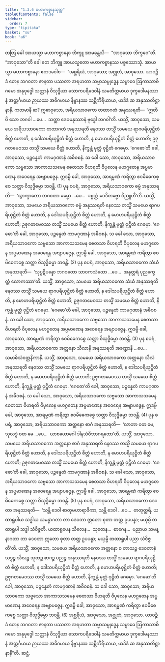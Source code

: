 ```yaml
---
title: "1.3.6 မဟာကစ္စာနသုတ္တ"
tableOfContents: false
sidebar:
  order: 7
type: "tipitaka"
basket: "su"
book: "a6"
---
```



<DynamicBreadcrumb />

<Division number="26" book="a6">

<Paragraph number="159" book="a6">
တတြ ခေါ အာယသ္မာ မဟာကစ္စာနော ဘိက္ခူ အာမန္တေသိ—  “အာဝုသော ဘိက္ခဝေ”တိ. “အာဝုသော”တိ ခေါ တေ ဘိက္ခူ အာယသ္မတော မဟာကစ္စာနဿ ပစ္စဿောသုံ. အာယသ္မာ မဟာကစ္စာနော ဧတဒဝေါစ—  “အစ္ဆရိယံ, အာဝုသော; အဗ္ဘုတံ, အာဝုသော. ယာဝဉ္စိဒံ တေန ဘဂဝတာ ဇာနတာ ပဿတာ အရဟတာ သမ္မာသမ္ဗုဒ္ဓေန သမ္ဗာဓေ ဩကာသာဓိဂမော အနုဗုဒ္ဓေါ သတ္တာနံ ဝိသုဒ္ဓိယာ သောကပရိဒေဝါနံ သမတိက္ကမာယ ဒုက္ခဒေါမနဿာနံ အတ္ထင်္ဂမာယ ဉာယဿ အဓိဂမာယ နိဗ္ဗာနဿ သစ္ဆိကိရိယာယ, ယဒိဒံ ဆ အနုဿတိဋ္ဌာနာနိ.
</Paragraph>

<Paragraph number="160" book="a6">
ကတမာနိ ဆ? ဣဓာဝုသော, အရိယသာဝကော တထာဂတံ အနုဿရတိ—  ‘ဣတိပိ သော ဘဂဝါ …ပေ…  သတ္ထာ ဒေဝမနုဿာနံ ဗုဒ္ဓေါ ဘဂဝါ’တိ. ယသ္မိံ, အာဝုသော, သမယေ အရိယသာဝကော တထာဂတံ အနုဿရတိ နေဝဿ တသ္မိံ သမယေ ရာဂပရိယုဋ္ဌိတံ စိတ္တံ ဟောတိ, န ဒေါသပရိယုဋ္ဌိတံ စိတ္တံ ဟောတိ, န မောဟပရိယုဋ္ဌိတံ စိတ္တံ ဟောတိ; ဥဇုဂတမေဝဿ တသ္မိံ သမယေ စိတ္တံ ဟောတိ, နိက္ခန္တံ မုတ္တံ ဝုဋ္ဌိတံ ဂေဓမှာ. ‘ဂေဓော’တိ ခေါ, အာဝုသော, ပဉ္စန္နေတံ ကာမဂုဏာနံ အဓိဝစနံ. သ ခေါ သော, အာဝုသော, အရိယသာဝကော သဗ္ဗသော အာကာသသမေန စေတသာ ဝိဟရတိ ဝိပုလေန မဟဂ္ဂတေန အပ္ပမာဏေန အဝေရေန အဗျာပဇ္ဇေန. ဣဒမ္ပိ ခေါ, အာဝုသော, အာရမ္မဏံ ကရိတွာ ဧဝမိဓေကစ္စေ သတ္တာ ဝိသုဒ္ဓိဓမ္မာ ဘဝန္တိ. (1)
</Paragraph>

<Paragraph number="161" book="a6">
ပုန စပရံ, အာဝုသော, အရိယသာဝကော ဓမ္မံ အနုဿရတိ—  ‘သွာက္ခာတော ဘဂဝတာ ဓမ္မော …ပေ…  ပစ္စတ္တံ ဝေဒိတဗ္ဗော ဝိညူဟီ’တိ. ယသ္မိံ, အာဝုသော, သမယေ အရိယသာဝကော ဓမ္မံ အနုဿရတိ နေဝဿ တသ္မိံ သမယေ ရာဂပရိယုဋ္ဌိတံ စိတ္တံ ဟောတိ, န ဒေါသပရိယုဋ္ဌိတံ စိတ္တံ ဟောတိ, န မောဟပရိယုဋ္ဌိတံ စိတ္တံ ဟောတိ; ဥဇုဂတမေဝဿ တသ္မိံ သမယေ စိတ္တံ ဟောတိ, နိက္ခန္တံ မုတ္တံ ဝုဋ္ဌိတံ ဂေဓမှာ. ‘ဂေဓော’တိ ခေါ, အာဝုသော, ပဉ္စန္နေတံ ကာမဂုဏာနံ အဓိဝစနံ. သ ခေါ သော, အာဝုသော, အရိယသာဝကော သဗ္ဗသော အာကာသသမေန စေတသာ ဝိဟရတိ ဝိပုလေန မဟဂ္ဂတေန အပ္ပမာဏေန အဝေရေန အဗျာပဇ္ဇေန. ဣဒမ္ပိ ခေါ, အာဝုသော, အာရမ္မဏံ ကရိတွာ ဧဝမိဓေကစ္စေ သတ္တာ ဝိသုဒ္ဓိဓမ္မာ ဘဝန္တိ. (2)
</Paragraph>

<Paragraph number="162" book="a6">
ပုန စပရံ, အာဝုသော, အရိယသာဝကော သံဃံ အနုဿရတိ—  ‘သုပ္ပဋိပန္နော ဘဂဝတော သာဝကသံဃော …ပေ…  အနုတ္တရံ ပုညက္ခေတ္တံ လောကဿာ’တိ. ယသ္မိံ, အာဝုသော, သမယေ အရိယသာဝကော သံဃံ အနုဿရတိ နေဝဿ တသ္မိံ သမယေ ရာဂပရိယုဋ္ဌိတံ စိတ္တံ ဟောတိ, န ဒေါသပရိယုဋ္ဌိတံ စိတ္တံ ဟောတိ, န မောဟပရိယုဋ္ဌိတံ စိတ္တံ ဟောတိ; ဥဇုဂတမေဝဿ တသ္မိံ သမယေ စိတ္တံ ဟောတိ, နိက္ခန္တံ မုတ္တံ ဝုဋ္ဌိတံ ဂေဓမှာ. ‘ဂေဓော’တိ ခေါ, အာဝုသော, ပဉ္စန္နေတံ ကာမဂုဏာနံ အဓိဝစနံ. သ ခေါ သော, အာဝုသော, အရိယသာဝကော သဗ္ဗသော အာကာသသမေန စေတသာ ဝိဟရတိ ဝိပုလေန မဟဂ္ဂတေန အပ္ပမာဏေန အဝေရေန အဗျာပဇ္ဇေန. ဣဒမ္ပိ ခေါ, အာဝုသော, အာရမ္မဏံ ကရိတွာ ဧဝမိဓေကစ္စေ သတ္တာ ဝိသုဒ္ဓိဓမ္မာ ဘဝန္တိ. (3)
</Paragraph>

<Paragraph number="163" book="a6">
ပုန စပရံ, အာဝုသော, အရိယသာဝကော အတ္တနော သီလာနိ အနုဿရတိ အခဏ္ဍာနိ …ပေ…  သမာဓိသံဝတ္တနိကာနိ. ယသ္မိံ, အာဝုသော, သမယေ အရိယသာဝကော အတ္တနော သီလံ အနုဿရတိ နေဝဿ တသ္မိံ သမယေ ရာဂပရိယုဋ္ဌိတံ စိတ္တံ ဟောတိ, န ဒေါသပရိယုဋ္ဌိတံ စိတ္တံ ဟောတိ, န မောဟပရိယုဋ္ဌိတံ စိတ္တံ ဟောတိ; ဥဇုဂတမေဝဿ တသ္မိံ သမယေ စိတ္တံ ဟောတိ, နိက္ခန္တံ မုတ္တံ ဝုဋ္ဌိတံ ဂေဓမှာ. ‘ဂေဓော’တိ ခေါ, အာဝုသော, ပဉ္စန္နေတံ ကာမဂုဏာနံ အဓိဝစနံ. သ ခေါ သော, အာဝုသော, အရိယသာဝကော သဗ္ဗသော အာကာသသမေန စေတသာ ဝိဟရတိ ဝိပုလေန မဟဂ္ဂတေန အပ္ပမာဏေန အဝေရေန အဗျာပဇ္ဇေန. ဣဒမ္ပိ ခေါ, အာဝုသော, အာရမ္မဏံ ကရိတွာ ဧဝမိဓေကစ္စေ သတ္တာ ဝိသုဒ္ဓိဓမ္မာ ဘဝန္တိ. (4)
</Paragraph>

<Paragraph number="164" book="a6">
ပုန စပရံ, အာဝုသော, အရိယသာဝကော အတ္တနော စာဂံ အနုဿရတိ—  ‘လာဘာ ဝတ မေ, သုလဒ္ဓံ ဝတ မေ …ပေ…  ယာစယောဂေါ ဒါနသံဝိဘာဂရတော’တိ. ယသ္မိံ, အာဝုသော, သမယေ အရိယသာဝကော အတ္တနော စာဂံ အနုဿရတိ နေဝဿ တသ္မိံ သမယေ ရာဂပရိယုဋ္ဌိတံ စိတ္တံ ဟောတိ, န ဒေါသပရိယုဋ္ဌိတံ စိတ္တံ ဟောတိ, န မောဟပရိယုဋ္ဌိတံ စိတ္တံ ဟောတိ; ဥဇုဂတမေဝဿ တသ္မိံ သမယေ စိတ္တံ ဟောတိ, နိက္ခန္တံ မုတ္တံ ဝုဋ္ဌိတံ ဂေဓမှာ. ‘ဂေဓော’တိ ခေါ, အာဝုသော, ပဉ္စန္နေတံ ကာမဂုဏာနံ အဓိဝစနံ. သ ခေါ သော, အာဝုသော, အရိယသာဝကော သဗ္ဗသော အာကာသသမေန စေတသာ ဝိဟရတိ ဝိပုလေန မဟဂ္ဂတေန အပ္ပမာဏေန အဝေရေန အဗျာပဇ္ဇေန. ဣဒမ္ပိ ခေါ, အာဝုသော, အာရမ္မဏံ ကရိတွာ ဧဝမိဓေကစ္စေ သတ္တာ ဝိသုဒ္ဓိဓမ္မာ ဘဝန္တိ. (5)
</Paragraph>

<Paragraph number="165" book="a6">
ပုန စပရံ, အာဝုသော, အရိယသာဝကော ဒေဝတာ အနုဿရတိ—  ‘သန္တိ ဒေဝါ စာတုမဟာရာဇိကာ, သန္တိ ဒေဝါ …ပေ…  တတုတ္တရိ. ယထာရူပါယ သဒ္ဓါယ သမန္နာဂတာ တာ ဒေဝတာ ဣတော စုတာ တတ္ထ ဥပပန္နာ; မယှမ္ပိ တထာရူပါ သဒ္ဓါ သံဝိဇ္ဇတိ. ယထာရူပေန သီလေန…  သုတေန…  စာဂေန…  ပညာယ သမန္နာဂတာ တာ ဒေဝတာ ဣတော စုတာ တတ္ထ ဥပပန္နာ; မယှမ္ပိ တထာရူပါ ပညာ သံဝိဇ္ဇတီ’တိ. ယသ္မိံ, အာဝုသော, သမယေ အရိယသာဝကော အတ္တနော စ တာသဉ္စ ဒေဝတာနံ သဒ္ဓဉ္စ သီလဉ္စ သုတဉ္စ စာဂဉ္စ ပညဉ္စ အနုဿရတိ နေဝဿ တသ္မိံ သမယေ ရာဂပရိယုဋ္ဌိတံ စိတ္တံ ဟောတိ, န ဒေါသပရိယုဋ္ဌိတံ စိတ္တံ ဟောတိ, န မောဟပရိယုဋ္ဌိတံ စိတ္တံ ဟောတိ; ဥဇုဂတမေဝဿ တသ္မိံ သမယေ စိတ္တံ ဟောတိ, နိက္ခန္တံ မုတ္တံ ဝုဋ္ဌိတံ ဂေဓမှာ. ‘ဂေဓော’တိ ခေါ, အာဝုသော, ပဉ္စန္နေတံ ကာမဂုဏာနံ အဓိဝစနံ. သ ခေါ သော, အာဝုသော, အရိယသာဝကော သဗ္ဗသော အာကာသသမေန စေတသာ ဝိဟရတိ ဝိပုလေန မဟဂ္ဂတေန အပ္ပမာဏေန အဝေရေန အဗျာပဇ္ဇေန. ဣဒမ္ပိ ခေါ, အာဝုသော, အာရမ္မဏံ ကရိတွာ ဧဝမိဓေကစ္စေ သတ္တာ ဝိသုဒ္ဓိဓမ္မာ ဘဝန္တိ. (6)
</Paragraph>

<Paragraph number="166" book="a6">
အစ္ဆရိယံ, အာဝုသော, အဗ္ဘုတံ, အာဝုသော. ယာဝဉ္စိဒံ တေန ဘဂဝတာ ဇာနတာ ပဿတာ အရဟတာ သမ္မာသမ္ဗုဒ္ဓေန သမ္ဗာဓေ ဩကာသာဓိဂမော အနုဗုဒ္ဓေါ သတ္တာနံ ဝိသုဒ္ဓိယာ သောကပရိဒေဝါနံ သမတိက္ကမာယ ဒုက္ခဒေါမနဿာနံ အတ္ထင်္ဂမာယ ဉာယဿ အဓိဂမာယ နိဗ္ဗာနဿ သစ္ဆိကိရိယာယ, ယဒိဒံ ဆ အနုဿတိဋ္ဌာနာနီ”တိ.

</Paragraph>
</Division>

<Paragraph number="167" type="center" book="a6">
ဆဋ္ဌံ.
</Paragraph>